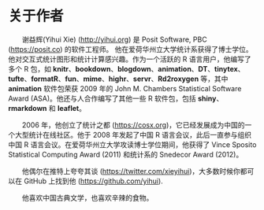 # 关于作者 {-}

&emsp;&emsp;谢益辉(Yihui Xie) (<http://yihui.org>) 是 Posit Software, PBC (<https://posit.co>) 的软件工程师。 他在爱荷华州立大学统计系获得了博士学位。他对交互式统计图形和统计计算感兴趣。作为一个活跃的 R 语言用户，他编写了多个 R 包，如 **knitr**、**bookdown**、**blogdown**、**animation**、**DT**、**tinytex**、**tufte**、**formatR**、**fun**、**mime**、**highr**、**servr**、**Rd2roxygen** 等，其中 **animation** 软件包荣获 2009 年的 John M. Chambers Statistical Software Award (ASA)。他还与人合作编写了其他一些 R 软件包，包括 **shiny**、**rmarkdown** 和 **leaflet**。

&emsp;&emsp;2006 年，他创立了统计之都 (<https://cosx.org>)，它已经发展成为中国的一个大型统计在线社区。他于 2008 年发起了中国 R 语言会议，此后一直参与组织中国 R 语言会议。在爱荷华州立大学攻读博士学位期间，他获得了 Vince Sposito Statistical Computing Award (2011) 和统计系的 Snedecor Award (2012)。

&emsp;&emsp;他偶尔在推特上夸夸其谈 (<https://twitter.com/xieyihui>)，大多数时候你都可以在 GitHub 上找到他 (<https://github.com/yihui>).

&emsp;&emsp;他喜欢中国古典文学，也喜欢辛辣的食物。
